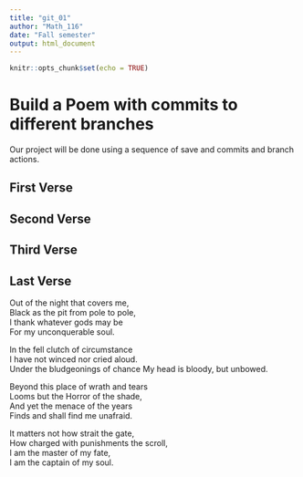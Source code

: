 ---
title: "git_01"
author: "Math_116"
date: "Fall semester"
output: html_document
---

```{r setup, include=FALSE}
knitr::opts_chunk$set(echo = TRUE)
```
# Build a Poem with commits to different branches
Our project will be done using a sequence of save and commits and branch actions.
<!-- Do not modify or change any text in "!--" bracketed areas such as this --- these are instructions to
you, if you change any of this the git program will notice it and compromise your git merging strategy !-->

## First Verse 
<!--Put the first five lines of a poem by Lewis Carrol in this section!-->

## Second Verse
<!--Put the first five lines of a poem by Robert Frost here!-->

## Third Verse
<!--Put the first two verses of The Walrus and the Carpenter here!-->

## Last Verse
<!--Put a short poem of your choice 8-20 lines,here!-->

Out of the night that covers me,  
Black as the pit from pole to pole,  
I thank whatever gods may be  
For my unconquerable soul.  

In the fell clutch of circumstance  
I have not winced nor cried aloud.  
Under the bludgeonings of chance 
My head is bloody, but unbowed.  

Beyond this place of wrath and tears  
Looms but the Horror of the shade,  
And yet the menace of the years  
Finds and shall find me unafraid.  
  
It matters not how strait the gate,  
How charged with punishments the scroll,  
I am the master of my fate,  
I am the captain of my soul.  
